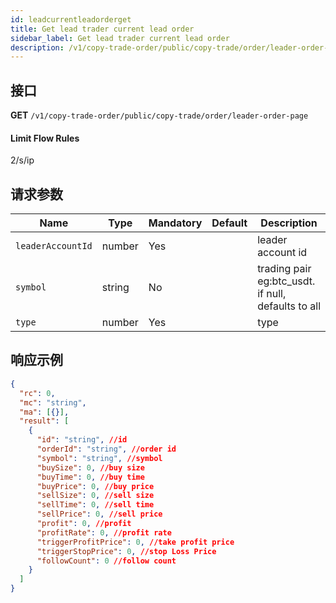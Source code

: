 ```yaml
---
id: leadcurrentleadorderget
title: Get lead trader current lead order
sidebar_label: Get lead trader current lead order
description: /v1/copy-trade-order/public/copy-trade/order/leader-order-page
---
```


## 接口

**GET** `/v1/copy-trade-order/public/copy-trade/order/leader-order-page`

#### **Limit Flow Rules**

2/s/ip

## 请求参数

| Name | Type | Mandatory | Default | Description |
| --- | --- | --- | --- | --- |
| `leaderAccountId` | number | Yes |  | leader account id |
| `symbol` | string | No |  | trading pair eg:btc_usdt. if null, defaults to all |
| `type` | number | Yes |  | type |

## 响应示例

```json
{
  "rc": 0,
  "mc": "string",
  "ma": [{}],
  "result": [
    {
      "id": "string", //id
      "orderId": "string", //order id
      "symbol": "string", //symbol
      "buySize": 0, //buy size
      "buyTime": 0, //buy time
      "buyPrice": 0, //buy price
      "sellSize": 0, //sell size
      "sellTime": 0, //sell time
      "sellPrice": 0, //sell price
      "profit": 0, //profit
      "profitRate": 0, //profit rate
      "triggerProfitPrice": 0, //take profit price
      "triggerStopPrice": 0, //stop Loss Price
      "followCount": 0 //follow count
    }
  ]
}
```
